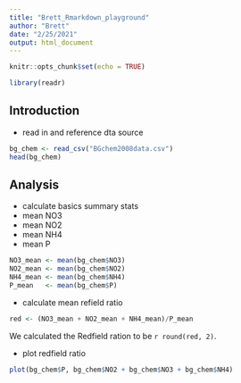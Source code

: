 ```yaml
---
title: "Brett_Rmarkdown_playground"
author: "Brett"
date: "2/25/2021"
output: html_document
---
```


```r
knitr::opts_chunk$set(echo = TRUE)
```

```r
library(readr)
```


## Introduction

* read in and reference dta source


```r
bg_chem <- read_csv("BGchem2008data.csv")
head(bg_chem)
```


## Analysis

* calculate basics summary stats
 - mean NO3
 - mean NO2
 - mean NH4
 - mean P

```r
NO3_mean <- mean(bg_chem$NO3)
NO2_mean <- mean(bg_chem$NO2)
NH4_mean <- mean(bg_chem$NH4)
P_mean   <- mean(bg_chem$P)

```

* calculate mean refield ratio
```r
red <- (NO3_mean + NO2_mean + NH4_mean)/P_mean
```

We calculated the Redfield ration to be `r round(red, 2)`.

* plot redfield ratio

```r
plot(bg_chem$P, bg_chem$NO2 + bg_chem$NO3 + bg_chem$NH4)
```


